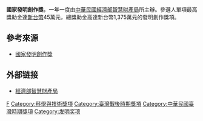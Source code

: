 {{unreferenced|time=2019-01-23T09:50:17+00:00}}
{{Infobox award
| name           = 國家發明創作獎
| current_awards = 2018年國家發明創作獎
| image          = 
| imagesize      = 
| caption        = 
| description    = 
| presenter      = [[中華民國經濟部|中華民國經濟部]][[智慧財產局|智慧財產局]]
| country        = {{ROC-TW}}
| location       = {{TWN}}
| year           = 2004年
| year2          = 2018年
| website        = 
}}
'''國家發明創作獎'''，一年一度由[[中華民國經濟部|中華民國經濟部]][[智慧財產局|智慧財產局]]所主辦。參選人單項最高獎助金達[[新台幣|新台幣]]45萬元，總獎助金高達新台幣1,375萬元的發明創作獎項。

==參考來源==
*[https://www.tipo.gov.tw/np.asp?ctNode=7189&mp=1 國家發明創作獎]{{Wayback|url=https://www.tipo.gov.tw/np.asp?ctNode=7189&mp=1 |date=20190814222738 }}

==外部链接==
* [http://www.tipo.gov.tw/ 經濟部智慧財產局]{{Wayback|url=http://www.tipo.gov.tw/ |date=20130527063451 }}

[[Category:中華民國經濟部|F]]
[[Category:科學與技術獎項|Category:科學與技術獎項]]
[[Category:臺灣戰後時期獎項|Category:臺灣戰後時期獎項]]
[[Category:中華民國臺灣時期獎項|Category:中華民國臺灣時期獎項]]
[[Category:发明奖项|Category:发明奖项]]